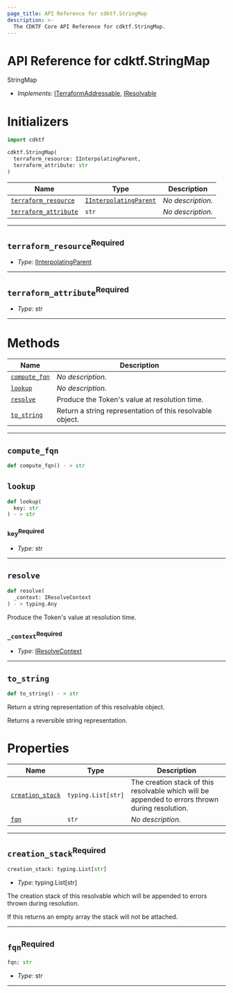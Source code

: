 ```yaml
---
page_title: API Reference for cdktf.StringMap
description: >-
  The CDKTF Core API Reference for cdktf.StringMap.
---
```


<!-- This file is generated through yarn generate-docs -->

# API Reference for cdktf.StringMap

   StringMap <a name="StringMap" id="cdktf.StringMap"></a>
  
  - *Implements:* <a href="#cdktf.ITerraformAddressable">ITerraformAddressable</a>, <a href="#cdktf.IResolvable">IResolvable</a>
  
  # Initializers <a name="Initializers" id="cdktf.StringMap.Initializer"></a>
  
  ```python
  import cdktf
  
  cdktf.StringMap(
    terraform_resource: IInterpolatingParent,
    terraform_attribute: str
  )
  ```
  
  | **Name** | **Type** | **Description** |
  | --- | --- | --- |
  | <code><a href="#cdktf.StringMap.Initializer.parameter.terraformResource">terraform_resource</a></code> | <code><a href="#cdktf.IInterpolatingParent">IInterpolatingParent</a></code> | *No description.* |
  | <code><a href="#cdktf.StringMap.Initializer.parameter.terraformAttribute">terraform_attribute</a></code> | <code>str</code> | *No description.* |
  
  ---
  
  ## `terraform_resource`<sup>Required</sup> <a name="terraform_resource" id="cdktf.StringMap.Initializer.parameter.terraformResource"></a>
  
  - *Type:* <a href="#cdktf.IInterpolatingParent">IInterpolatingParent</a>
  
  ---
  
  ## `terraform_attribute`<sup>Required</sup> <a name="terraform_attribute" id="cdktf.StringMap.Initializer.parameter.terraformAttribute"></a>
  
  - *Type:* str
  
  ---
  
  # Methods <a name="Methods" id="Methods"></a>
  
  | **Name** | **Description** |
  | --- | --- |
  | <code><a href="#cdktf.StringMap.computeFqn">compute_fqn</a></code> | *No description.* |
  | <code><a href="#cdktf.StringMap.lookup">lookup</a></code> | *No description.* |
  | <code><a href="#cdktf.StringMap.resolve">resolve</a></code> | Produce the Token's value at resolution time. |
  | <code><a href="#cdktf.StringMap.toString">to_string</a></code> | Return a string representation of this resolvable object. |
  
  ---
  
  ## `compute_fqn` <a name="compute_fqn" id="cdktf.StringMap.computeFqn"></a>
  
  ```python
 def compute_fqn() - > str
  ```
  
  ## `lookup` <a name="lookup" id="cdktf.StringMap.lookup"></a>
  
  ```python
  def lookup(
    key: str
 ) - > str
  ```
  
  ### `key`<sup>Required</sup> <a name="key" id="cdktf.StringMap.lookup.parameter.key"></a>
  
  - *Type:* str
  
  ---
  
  ## `resolve` <a name="resolve" id="cdktf.StringMap.resolve"></a>
  
  ```python
  def resolve(
    _context: IResolveContext
 ) - > typing.Any
  ```
  
  Produce the Token's value at resolution time.
  
  ### `_context`<sup>Required</sup> <a name="_context" id="cdktf.StringMap.resolve.parameter._context"></a>
  
  - *Type:* <a href="#cdktf.IResolveContext">IResolveContext</a>
  
  ---
  
  ## `to_string` <a name="to_string" id="cdktf.StringMap.toString"></a>
  
  ```python
 def to_string() - > str
  ```
  
  Return a string representation of this resolvable object.
  
  Returns a reversible string representation.
  
  
  # Properties <a name="Properties" id="Properties"></a>
  
  | **Name** | **Type** | **Description** |
  | --- | --- | --- |
  | <code><a href="#cdktf.StringMap.property.creationStack">creation_stack</a></code> | <code>typing.List[str]</code> | The creation stack of this resolvable which will be appended to errors thrown during resolution. |
  | <code><a href="#cdktf.StringMap.property.fqn">fqn</a></code> | <code>str</code> | *No description.* |
  
  ---
  
  ## `creation_stack`<sup>Required</sup> <a name="creation_stack" id="cdktf.StringMap.property.creationStack"></a>
  
  ```python
  creation_stack: typing.List[str]
  ```
  
  - *Type:* typing.List[str]
  
  The creation stack of this resolvable which will be appended to errors thrown during resolution.
  
  If this returns an empty array the stack will not be attached.
  
  ---
  
  ## `fqn`<sup>Required</sup> <a name="fqn" id="cdktf.StringMap.property.fqn"></a>
  
  ```python
  fqn: str
  ```
  
  - *Type:* str
  
  ---
  
  
